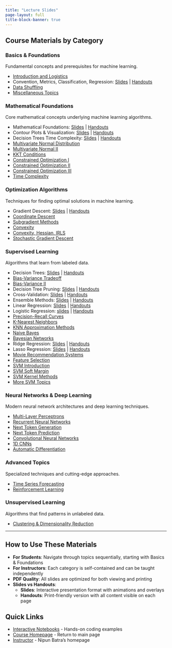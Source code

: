 ```yaml
---
title: "Lecture Slides"
page-layout: full
title-block-banner: true
---
```


## Course Materials by Category

### Basics & Foundations
Fundamental concepts and prerequisites for machine learning.

- [Introduction and Logistics](basics/slides/1-introduction-ml-2025.pdf)
- Convention, Metrics, Classification, Regression: [Slides](basics/slides/accuracy-convention.pdf) | [Handouts](basics/slides/accuracy-convention-handout.pdf)
- [Data Shuffling](basics/slides/shuffling.pdf)
- [Miscellaneous Topics](basics/slides/misc.pdf)

### Mathematical Foundations
Core mathematical concepts underlying machine learning algorithms.

- Mathematical Foundations: [Slides](maths/slides/mathematical-ml.pdf) | [Handouts](maths/slides/mathematical-ml-handout.pdf)
- Contour Plots & Visualization: [Slides](maths/slides/ml-maths-2-contour.pdf) | [Handouts](maths/slides/ml-maths-2-contour-handout.pdf)
- Decision Trees Time Complexity: [Slides](maths/slides/decision-tree-complexity.pdf) | [Handouts](maths/slides/decision-tree-complexity-handout.pdf)
- [Multivariate Normal Distribution](maths/slides/mvn.pdf)
- [Multivariate Normal II](maths/slides/mvn2.pdf)
- [KKT Conditions](maths/slides/kkt-conditions.pdf)
- [Constrained Optimization I](maths/slides/constrained-1.pdf)
- [Constrained Optimization II](maths/slides/constrained-2.pdf)
- [Constrained Optimization III](https://nipunbatra.github.io/ml2022/lectures/ml-maths-3.pdf)
- [Time Complexity](maths/slides/time_complexity.pdf)

### Optimization Algorithms
Techniques for finding optimal solutions in machine learning.

- Gradient Descent: [Slides](optimization/slides/gradient-descent.pdf) | [Handouts](optimization/slides/gradient-descent-handout.pdf)
- [Coordinate Descent](optimization/slides/coordinate_descent.pdf)
- [Subgradient Methods](optimization/slides/subgradient.pdf)
- [Convexity](optimization/slides/convexity.pdf)
- [Convexity, Hessian, IRLS](optimization/slides/convexity-hessian-irls.pdf)
- [Stochastic Gradient Descent](optimization/slides/SGD.pdf)

### Supervised Learning
Algorithms that learn from labeled data.

- Decision Trees: [Slides](supervised/slides/decision-trees.pdf) | [Handouts](supervised/slides/decision-trees-handout.pdf)
- [Bias-Variance Tradeoff](supervised/slides/bias-variance.pdf)
- [Bias-Variance II](supervised/slides/bias-variance-2.pdf)
- Decision Tree Pruning: [Slides](supervised/slides/decision-tree-pruning.pdf) | [Handouts](supervised/slides/decision-tree-pruning-handout.pdf)
- Cross-Validation: [Slides](supervised/slides/cross-validation.pdf) | [Handouts](supervised/slides/cross-validation-handout.pdf)
- Ensemble Methods: [Slides](supervised/slides/ensemble.pdf) | [Handouts](supervised/slides/ensemble-handout.pdf)
- Linear Regression: [Slides](supervised/slides/linear-regression.pdf) | [Handouts](supervised/slides/linear-regression-handout.pdf)
- Logistic Regression: [slides](supervised/slides/logistic-regression.pdf) | [Handouts](supervised/slides/logistic-regression-handout.pdf)
- [Precision-Recall Curves](supervised/slides/pr-curve.pdf)
- [K-Nearest Neighbors](supervised/slides/knn.pdf)
- [KNN Approximation Methods](supervised/slides/knn-approx.pdf)
- [Naive Bayes](supervised/slides/naive-bayes.pdf)
- [Bayesian Networks](supervised/slides/bayesian-nets.pdf)
- Ridge Regression: [Slides](supervised/slides/ridge-regression.pdf) | [Handouts](supervised/slides/ridge-regression-handout.pdf)
- Lasso Regression: [Slides](supervised/slides/lasso-regression.pdf) | [Handouts](supervised/slides/lasso-regression-handout.pdf)
- [Movie Recommendation Systems](supervised/slides/movie-recommendation.pdf)
- [Feature Selection](supervised/slides/feature-selection.pdf)
- [SVM Introduction](supervised/slides/svm-intro.pdf)
- [SVM Soft Margin](supervised/slides/svm-soft-margin.pdf)
- [SVM Kernel Methods](supervised/slides/svm-kernel.pdf)
- [More SVM Topics](supervised/slides/svm-2-2.pdf)

### Neural Networks & Deep Learning
Modern neural network architectures and deep learning techniques.

- [Multi-Layer Perceptrons](neural-networks/slides/mlp.pdf)
- [Recurrent Neural Networks](neural-networks/slides/rnn.pdf)
- [Next Token Generation](neural-networks/slides/next.pdf)
- [Next Token Prediction](neural-networks/slides/next-token-prediction.pdf)
- [Convolutional Neural Networks](neural-networks/slides/cnn.pdf)
- [1D CNNs](neural-networks/slides/cnn-1d.pdf)
- [Automatic Differentiation](neural-networks/slides/autograd.pdf)

### Advanced Topics
Specialized techniques and cutting-edge approaches.

- [Time Series Forecasting](advanced/slides/forecasting.pdf)
- [Reinforcement Learning](advanced/slides/rl.pdf)

### Unsupervised Learning
Algorithms that find patterns in unlabeled data.

- [Clustering & Dimensionality Reduction](unsupervised/slides/unsupervised.pdf)

---

## How to Use These Materials

- **For Students**: Navigate through topics sequentially, starting with Basics & Foundations
- **For Instructors**: Each category is self-contained and can be taught independently
- **PDF Quality**: All slides are optimized for both viewing and printing
- **Slides vs Handouts**: 
  - **Slides**: Interactive presentation format with animations and overlays
  - **Handouts**: Print-friendly version with all content visible on each page

## Quick Links

- [Interactive Notebooks](notebooks.qmd) - Hands-on coding examples
- [Course Homepage](index.qmd) - Return to main page
- [Instructor](https://nipunbatra.github.io) - Nipun Batra's homepage